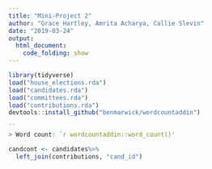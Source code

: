 ```yaml
---
title: "Mini-Project 2"
author: "Grace Hartley, Amrita Acharya, Callie Slevin"
date: "2019-03-24"
output: 
  html_document:
    code_folding: show
---
```


```r
library(tidyverse)
load("house_elections.rda")
load("candidates.rda")
load("committees.rda")
load("contributions.rda")
devtools::install_github("benmarwick/wordcountaddin")

``
> Word count: `r wordcountaddin::word_count()'

```


```r
candcont <- candidates%>% 
  left_join(contributions, "cand_id")
```


